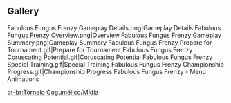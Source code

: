 {{EventTabs
|subpage1=Fungus Capture
|subpage2=Coruscating Potential
|subpage3=Special Training
|subpage4=Championship Progress
}}
==Gallery==
<gallery>
Fabulous Fungus Frenzy Gameplay Details.png|Gameplay Details
Fabulous Fungus Frenzy Overview.png|Overview
Fabulous Fungus Frenzy Gameplay Summary.png|Gameplay Summary
Fabulous Fungus Frenzy Prepare for Tournament.gif|Prepare for Tournament
Fabulous Fungus Frenzy Coruscating Potential.gif|Coruscating Potential
Fabulous Fungus Frenzy Special Training.gif|Special Training
Fabulous Fungus Frenzy Championship Progress.gif|Championship Progress
Fabulous Fungus Frenzy - Menu Animations
</gallery>

[[pt-br:Torneio Cogumélico/Mídia]]